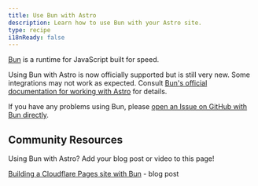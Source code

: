 ```yaml
---
title: Use Bun with Astro
description: Learn how to use Bun with your Astro site.
type: recipe
i18nReady: false
---
```


[Bun](https://bun.sh/) is a runtime for JavaScript built for speed.

Using Bun with Astro is now officially supported but is still very new. Some integrations may not work as expected. Consult [Bun's official documentation for working with Astro](https://bun.sh/guides/ecosystem/astro) for details. 

If you have any problems using Bun, please [open an Issue on GitHub with Bun directly](https://github.com/oven-sh/bun/issues/new/choose).

## Community Resources

Using Bun with Astro? Add your blog post or video to this page!

[Building a Cloudflare Pages site with Bun](https://blog.otterlord.dev/posts/hello-from-bun/) - blog post


